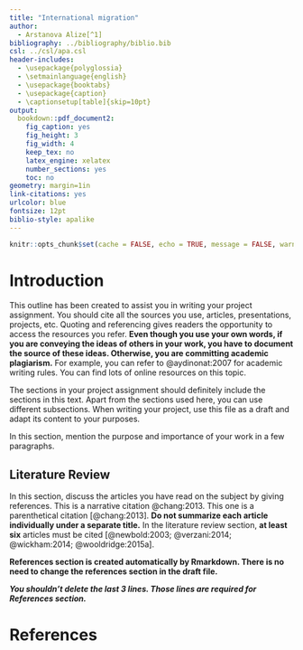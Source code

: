```yaml
---
title: "International migration"
author: 
  - Arstanova Alize[^1]
bibliography: ../bibliography/biblio.bib
csl: ../csl/apa.csl
header-includes:
  - \usepackage{polyglossia}
  - \setmainlanguage{english}
  - \usepackage{booktabs}
  - \usepackage{caption} 
  - \captionsetup[table]{skip=10pt}
output:
  bookdown::pdf_document2:
    fig_caption: yes
    fig_height: 3
    fig_width: 4
    keep_tex: no
    latex_engine: xelatex
    number_sections: yes
    toc: no
geometry: margin=1in
link-citations: yes
urlcolor: blue
fontsize: 12pt
biblio-style: apalike
---
```

```r
knitr::opts_chunk$set(cache = FALSE, echo = TRUE, message = FALSE, warning = FALSE)
```

<!-- ======================================================================= -->
<!-- ============================== FOOTNOTES ============================== -->
<!-- ======================================================================= -->
[^1]: 21080629

# Introduction
This outline has been created to assist you in writing your project assignment. You should cite all the sources you use, articles, presentations, projects, etc. Quoting and referencing gives readers the opportunity to access the resources you refer. **Even though you use your own words, if you are conveying the ideas of others in your work, you have to document the source of these ideas. Otherwise, you are committing academic plagiarism.** For example, you can refer to @aydinonat:2007 for academic writing rules. You can find lots of online resources on this topic.

The sections in your project assignment should definitely include the sections in this text. Apart from the sections used here, you can use different subsections. When writing your project, use this file as a draft and adapt its content to your purposes.

In this section, mention the purpose and importance of your work in a few paragraphs.

## Literature Review

In this section, discuss the articles you have read on the subject by giving references. This is a narrative citation @chang:2013. This one is a parenthetical citation [@chang:2013]. **Do not summarize each article individually under a separate title.** In the literature review section, **at least six** articles must be cited [@newbold:2003; @verzani:2014; @wickham:2014; @wooldridge:2015a].



**References section is created automatically by Rmarkdown. There is no need to change the references section in the draft file.**

**_You shouldn't delete the last 3 lines. Those lines are required for References section._**

\newpage
# References {#references}
<div id="refs"></div>

